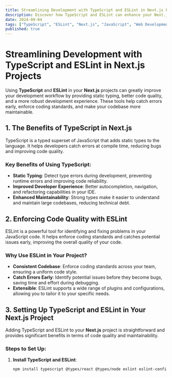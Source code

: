 ```yaml
---
title: Streamlining Development with TypeScript and ESLint in Next.js Projects
description: Discover how TypeScript and ESLint can enhance your Next.js development workflow by providing static typing, better code quality, and a more robust development experience. Learn how to set up these tools in your Next.js project to improve productivity and maintainability.
date: 2024-09-04
tags: ["TypeScript", "ESLint", "Next.js", "JavaScript", "Web Development"]
published: true
---
```


# Streamlining Development with TypeScript and ESLint in Next.js Projects

Using **TypeScript** and **ESLint** in your **Next.js** projects can greatly improve your development workflow by providing static typing, better code quality, and a more robust development experience. These tools help catch errors early, enforce coding standards, and make your codebase more maintainable.

## 1. The Benefits of TypeScript in Next.js

TypeScript is a typed superset of JavaScript that adds static types to the language. It helps developers catch errors at compile time, reducing bugs and improving code quality.

### Key Benefits of Using TypeScript:

- **Static Typing**: Detect type errors during development, preventing runtime errors and improving code reliability.
- **Improved Developer Experience**: Better autocompletion, navigation, and refactoring capabilities in your IDE.
- **Enhanced Maintainability**: Strong types make it easier to understand and maintain large codebases, reducing technical debt.

## 2. Enforcing Code Quality with ESLint

ESLint is a powerful tool for identifying and fixing problems in your JavaScript code. It helps enforce coding standards and catches potential issues early, improving the overall quality of your code.

### Why Use ESLint in Your Project?

- **Consistent Codebase**: Enforce coding standards across your team, ensuring a uniform code style.
- **Catch Errors Early**: Identify potential issues before they become bugs, saving time and effort during debugging.
- **Extensible**: ESLint supports a wide range of plugins and configurations, allowing you to tailor it to your specific needs.

## 3. Setting Up TypeScript and ESLint in Your Next.js Project

Adding TypeScript and ESLint to your **Next.js** project is straightforward and provides significant benefits in terms of code quality and maintainability.

### Steps to Set Up:

1. **Install TypeScript and ESLint**:
   ```bash
   npm install typescript @types/react @types/node eslint eslint-config-next --save-dev
